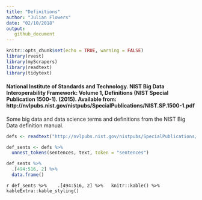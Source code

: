 ```yaml
---
title: "Definitions"
author: "Julian Flowers"
date: "02/10/2018"
output: 
   github_document
---
```


```r
knitr::opts_chunk$set(echo = TRUE, warning = FALSE)
library(rvest)
library(myScrapers)
library(readtext)
library(tidytext)

```

#### National Institute of Standards and Technology. NIST Big Data Interoperability Framework: Volume 1, Definitions (NIST Special Publication 1500-1). (2015). Available from: http://nvlpubs.nist.gov/nistpubs/SpecialPublications/NIST.SP.1500-1.pdf

Some big data and data science terms and definitions from the NIST Big Data definition manual.

```r

defs <- readtext("http://nvlpubs.nist.gov/nistpubs/SpecialPublications/NIST.SP.1500-1.pdf")

def_sents <- defs %>%
  unnest_tokens(sentences, text, token = "sentences") 

def_sents %>% 
  .[494:516, 2] %>%
  data.frame() 

```

`r def_sents %>% 
  .[494:516, 2] %>%
  knitr::kable() %>%
  kableExtra::kable_styling()`